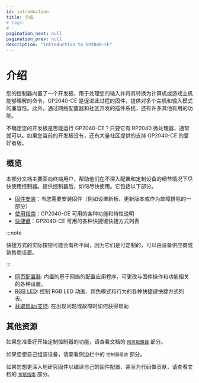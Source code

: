 ```yaml
---
id: introduction
title: 介绍
# tags:
# -
pagination_next: null
pagination_prev: null
description: "Introduction to GP2040-CE"
---
```


# 介绍

您的控制器内置了一个开发板，用于处理您的输入并将其转换为计算机或游戏主机能够理解的命令。GP2040-CE 是促进此过程的固件，提供对多个主机和输入模式的兼容性。此外，通过网络配置器和社区开发的插件系统，还有许多其他有用的功能。

不确定您的开发板是否能运行 GP2040-CE？只要它有 RP2040 微处理器，通常就可以。如果您当前的开发板没有，还有大量社区提供的支持 GP2040-CE 的爱好者板。

## 概览

本部分文档主要面向终端用户，帮助他们在不深入配置和定制设备的细节情况下尽快使用控制器。提供控制器后，如何尽快使用。它包括以下部分。

- [固件安装](./installation.mdx "GP2040-CE | Firmware Installation")：当您需要安装固件（例如设置新板、更新版本或作为故障排除的一部分）
- [使用指南](./usage.mdx "GP2040-CE | Usage")：GP2040-CE 可用的各种功能和特性说明
- [快捷键](./hotkeys.mdx "GP2040-CE | Hotkeys")：GP2040-CE 可用的各种快捷键快捷方式列表

:::note

快捷方式的实际按钮可能会有所不同，因为它们是可定制的，可以由设备供应商或销售商设置。

:::

- [网页配置器](./web-configurator/web-configurator.mdx): 内置的基于网络的配置应用程序，可更改与固件操作和功能相关的各种设置。
- [RGB LED](./rgb-leds.mdx): 控制 RGB LED 动画、颜色模式和行为的各种快捷键快捷方式列表。
- [获取帮助/支持](./getting-help-support.mdx "GP2040-CE | Getting Help"): 在出现问题或故障时如何获得帮助

## 其他资源

如果您准备好开始定制控制器的功能，请查看文档的 [`网页配置器`](./web-configurator/web-configurator.mdx) 部分。

如果您想自己组装设备，请查看侧边栏中的 `控制器组装` 部分。

如果您想更深入地研究固件以编译自己的固件配置，甚至为代码做贡献，请查看文档的 [`贡献指南`](/development/contribution-guide) 部分。
